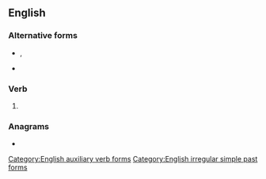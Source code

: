 {{also|could'st}}
==English==

===Alternative forms===
* {{l|en|cou'dst}}, {{l|en|could'st}} {{qualifier|obsolete}}
* {{l|en|couldest}}

===Verb===
{{head|en|verb form|cat2=verb simple past forms|cat3=second-person singular forms}}

# {{lb|en|archaic}} {{second-person singular past of|can|lang=en}}

===Anagrams===
* {{anagrams|en|St. Cloud}}

[[Category:English auxiliary verb forms]]
[[Category:English irregular simple past forms]]